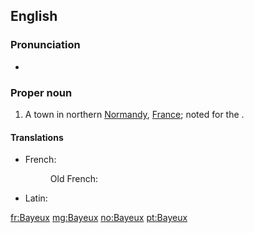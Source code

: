 ==English==
{{wikipedia}}

===Pronunciation===
* {{a|FR}} {{IPA|/bajɶ/|lang=en}}

===Proper noun===
{{en-proper noun}}

# A town in northern [[Normandy]], [[France]]; noted for the {{w|Bayeux Tapestry}}.

====Translations====
{{trans-top|town in Normandy}}
* French: {{t+|fr|Bayeux}}
*: Old French: {{t|fro|Baex}}
{{trans-mid}}
* Latin: {{t|la|Augustodūrum|n}}
{{trans-bottom}}

[[fr:Bayeux]]
[[mg:Bayeux]]
[[no:Bayeux]]
[[pt:Bayeux]]